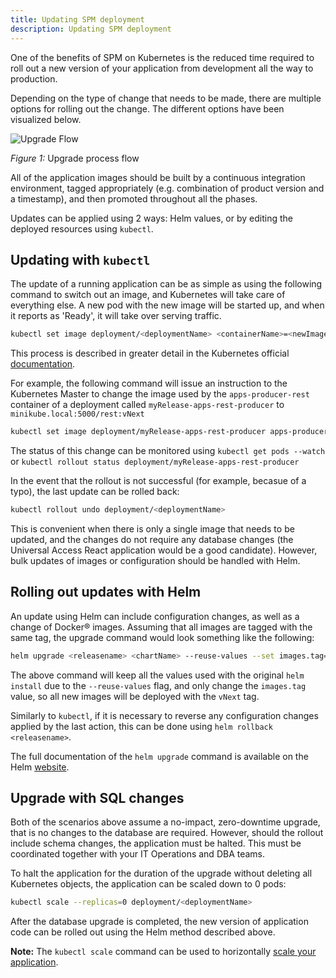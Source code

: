 ```yaml
---
title: Updating SPM deployment
description: Updating SPM deployment
---
```


One of the benefits of SPM on Kubernetes is the reduced time required to roll out a new version of your application from development all the way to production.

Depending on the type of change that needs to be made, there are multiple options for rolling out the change. The different options have been visualized below.

![Upgrade Flow](../../images/upgrade_flow.png)
<Caption>

*Figure 1:* Upgrade process flow

</Caption>

All of the application images should be built by a continuous integration environment, tagged appropriately (e.g. combination of product version and a timestamp), and then promoted throughout all the phases.

Updates can be applied using 2 ways: Helm values, or by editing the deployed resources using `kubectl`.

## Updating with `kubectl`

The update of a running application can be as simple as using the following command to switch out an image, and Kubernetes will take care of everything else.
A new pod with the new image will be started up, and when it reports as 'Ready', it will take over serving traffic.

```bash
kubectl set image deployment/<deploymentName> <containerName>=<newImage>:<newTag>
```

This process is described in greater detail in the Kubernetes official [documentation](https://kubernetes.io/docs/concepts/workloads/controllers/deployment/#updating-a-deployment).

For example, the following command will issue an instruction to the Kubernetes Master to change the image used by the `apps-producer-rest` container of a deployment called `myRelease-apps-rest-producer` to `minikube.local:5000/rest:vNext`

```bash
kubectl set image deployment/myRelease-apps-rest-producer apps-producer-rest=minikube.local:5000/rest:vNext
```

The status of this change can be monitored using `kubectl get pods --watch` or `kubectl rollout status deployment/myRelease-apps-rest-producer`

In the event that the rollout is not successful (for example, becasue of a typo), the last update can be rolled back:

```bash
kubectl rollout undo deployment/<deploymentName>
```

This is convenient when there is only a single image that needs to be updated, and the changes do not require any database changes (the Universal Access React application would be a good candidate).
However, bulk updates of images or configuration should be handled with Helm.

## Rolling out updates with Helm

An update using Helm can include configuration changes, as well as a change of Docker® images. Assuming that all images are tagged with the same tag, the upgrade command would look something like the following:

```bash
helm upgrade <releasename> <chartName> --reuse-values --set images.tag=vNext
```

The above command will keep all the values used with the original `helm install` due to the `--reuse-values` flag, and only change the `images.tag` value, so all new images will be deployed with the `vNext` tag.

Similarly to `kubectl`, if it is necessary to reverse any configuration changes applied by the last action, this can be done using `helm rollback <releasename>`.

The full documentation of the `helm upgrade` command is available on the Helm [website](https://helm.sh/docs/helm/helm_upgrade/).

## Upgrade with SQL changes

Both of the scenarios above assume a no-impact, zero-downtime upgrade, that is no changes to the database are required.
However, should the rollout include schema changes, the application must be halted. This must be coordinated together with your IT Operations and DBA teams.

To halt the application for the duration of the upgrade without deleting all Kubernetes objects, the application can be scaled down to 0 pods:

```bash
kubectl scale --replicas=0 deployment/<deploymentName>
```

After the database upgrade is completed, the new version of application code can be rolled out using the Helm method described above.

<InlineNotification>

**Note:** The `kubectl scale` command can be used to horizontally [scale your application](https://kubernetes.io/docs/concepts/workloads/controllers/deployment/#scaling-a-deployment).

</InlineNotification>
